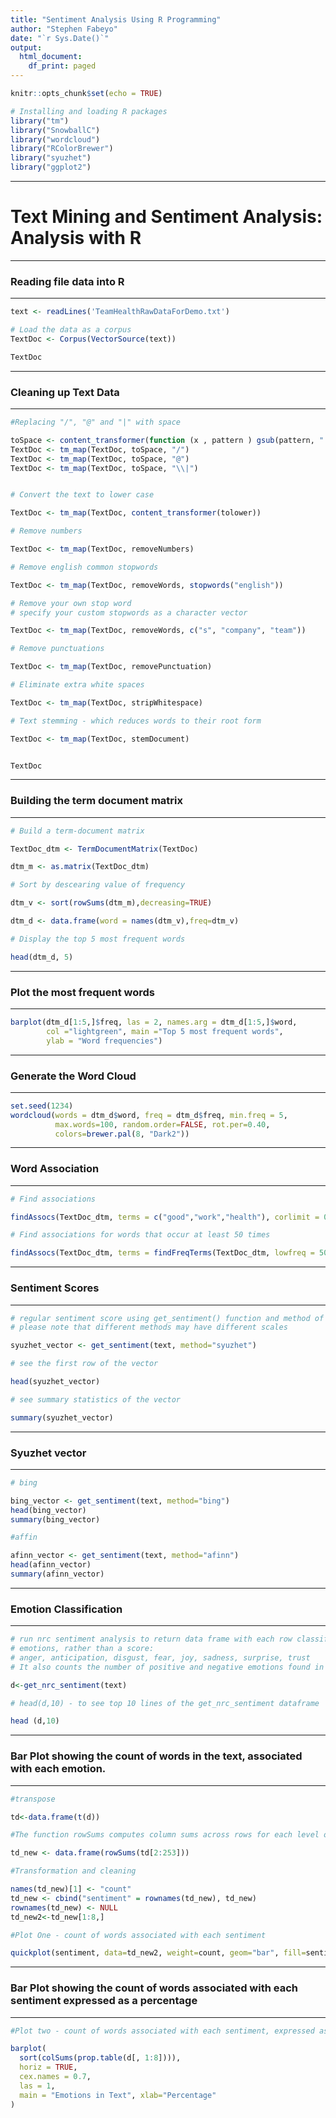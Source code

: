 ```yaml
---
title: "Sentiment Analysis Using R Programming"
author: "Stephen Fabeyo"
date: "`r Sys.Date()`"
output:
  html_document:
    df_print: paged
---
```


```r
knitr::opts_chunk$set(echo = TRUE)
```




```r

# Installing and loading R packages
library("tm")
library("SnowballC")
library("wordcloud")
library("RColorBrewer")
library("syuzhet")
library("ggplot2")

```

---------

# Text Mining and Sentiment Analysis: Analysis with R

---------

### Reading file data into R

---------


```r

text <- readLines('TeamHealthRawDataForDemo.txt')

# Load the data as a corpus
TextDoc <- Corpus(VectorSource(text))

TextDoc
```

---------

### Cleaning up Text Data

---------

```r

#Replacing "/", "@" and "|" with space

toSpace <- content_transformer(function (x , pattern ) gsub(pattern, " ", x))
TextDoc <- tm_map(TextDoc, toSpace, "/")
TextDoc <- tm_map(TextDoc, toSpace, "@")
TextDoc <- tm_map(TextDoc, toSpace, "\\|")


# Convert the text to lower case

TextDoc <- tm_map(TextDoc, content_transformer(tolower))

# Remove numbers

TextDoc <- tm_map(TextDoc, removeNumbers)

# Remove english common stopwords

TextDoc <- tm_map(TextDoc, removeWords, stopwords("english"))

# Remove your own stop word
# specify your custom stopwords as a character vector

TextDoc <- tm_map(TextDoc, removeWords, c("s", "company", "team")) 

# Remove punctuations

TextDoc <- tm_map(TextDoc, removePunctuation)

# Eliminate extra white spaces

TextDoc <- tm_map(TextDoc, stripWhitespace)

# Text stemming - which reduces words to their root form

TextDoc <- tm_map(TextDoc, stemDocument)


TextDoc
```

---------

### Building the term document matrix

---------

```r

# Build a term-document matrix

TextDoc_dtm <- TermDocumentMatrix(TextDoc)

dtm_m <- as.matrix(TextDoc_dtm)

# Sort by descearing value of frequency

dtm_v <- sort(rowSums(dtm_m),decreasing=TRUE)

dtm_d <- data.frame(word = names(dtm_v),freq=dtm_v)

# Display the top 5 most frequent words

head(dtm_d, 5)

```

---------

### Plot the most frequent words

---------

```r

barplot(dtm_d[1:5,]$freq, las = 2, names.arg = dtm_d[1:5,]$word,
        col ="lightgreen", main ="Top 5 most frequent words",
        ylab = "Word frequencies")

```

---------

### Generate the Word Cloud

---------

```r

set.seed(1234)
wordcloud(words = dtm_d$word, freq = dtm_d$freq, min.freq = 5,
          max.words=100, random.order=FALSE, rot.per=0.40, 
          colors=brewer.pal(8, "Dark2"))

```

---------

### Word Association

---------


```r

# Find associations 

findAssocs(TextDoc_dtm, terms = c("good","work","health"), corlimit = 0.25)			

```


```r
# Find associations for words that occur at least 50 times

findAssocs(TextDoc_dtm, terms = findFreqTerms(TextDoc_dtm, lowfreq = 50), corlimit = 0.25)


```


---------

### Sentiment Scores

---------


```r

# regular sentiment score using get_sentiment() function and method of your choice
# please note that different methods may have different scales

syuzhet_vector <- get_sentiment(text, method="syuzhet")

# see the first row of the vector

head(syuzhet_vector)

# see summary statistics of the vector

summary(syuzhet_vector)

```


---------

### Syuzhet vector

---------

```r

# bing

bing_vector <- get_sentiment(text, method="bing")
head(bing_vector)
summary(bing_vector)

#affin

afinn_vector <- get_sentiment(text, method="afinn")
head(afinn_vector)
summary(afinn_vector)

```

---------

### Emotion Classification

---------

```r


# run nrc sentiment analysis to return data frame with each row classified as one of the following
# emotions, rather than a score: 
# anger, anticipation, disgust, fear, joy, sadness, surprise, trust 
# It also counts the number of positive and negative emotions found in each row

d<-get_nrc_sentiment(text)

# head(d,10) - to see top 10 lines of the get_nrc_sentiment dataframe

head (d,10)

```

---------

### Bar Plot showing the count of words in the text, associated with each emotion.

---------

```r

#transpose

td<-data.frame(t(d))

#The function rowSums computes column sums across rows for each level of a grouping variable.

td_new <- data.frame(rowSums(td[2:253]))

#Transformation and cleaning

names(td_new)[1] <- "count"
td_new <- cbind("sentiment" = rownames(td_new), td_new)
rownames(td_new) <- NULL
td_new2<-td_new[1:8,]

#Plot One - count of words associated with each sentiment

quickplot(sentiment, data=td_new2, weight=count, geom="bar", fill=sentiment, ylab="count")+ggtitle("Survey sentiments")


```


---------

### Bar Plot showing the count of words associated with each sentiment expressed as a percentage

---------

```r


#Plot two - count of words associated with each sentiment, expressed as a percentage

barplot(
  sort(colSums(prop.table(d[, 1:8]))), 
  horiz = TRUE, 
  cex.names = 0.7, 
  las = 1, 
  main = "Emotions in Text", xlab="Percentage"
)

```


